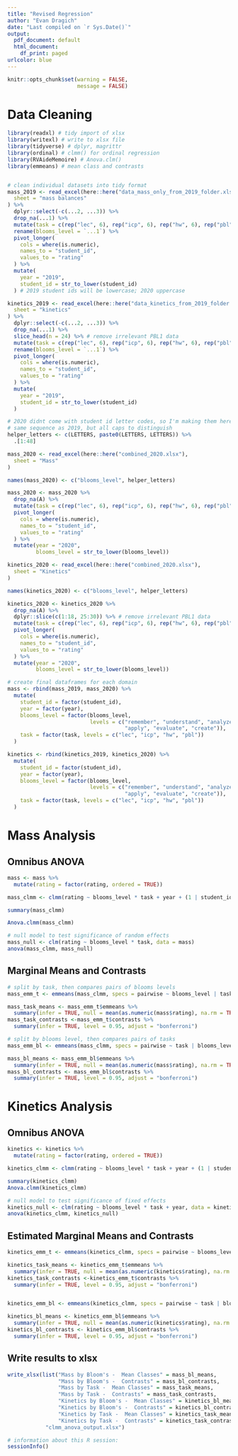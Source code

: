 ```yaml
---
title: "Revised Regression"
author: "Evan Dragich"
date: "Last compiled on `r Sys.Date()`"
output:
  pdf_document: default
  html_document:
    df_print: paged
urlcolor: blue
---
```


```r
knitr::opts_chunk$set(warning = FALSE,
                      message = FALSE)
```


# Data Cleaning

```r
library(readxl) # tidy import of xlsx
library(writexl) # write to xlsx file
library(tidyverse) # dplyr, magrittr
library(ordinal) # clmm() for ordinal regression
library(RVAideMemoire) # Anova.clm()
library(emmeans) # mean class and contrasts


# clean individual datasets into tidy format
mass_2019 <- read_excel(here::here("data_mass_only_from_2019_folder.xlsx"),
  sheet = "mass balances"
) %>%
  dplyr::select(-c(...2, ...3)) %>%
  drop_na(...1) %>%
  mutate(task = c(rep("lec", 6), rep("icp", 6), rep("hw", 6), rep("pbl", 12))) %>%
  rename(blooms_level = `...1`) %>%
  pivot_longer(
    cols = where(is.numeric),
    names_to = "student_id",
    values_to = "rating"
  ) %>%
  mutate(
    year = "2019",
    student_id = str_to_lower(student_id)
  ) # 2019 student ids will be lowercase; 2020 uppercase

kinetics_2019 <- read_excel(here::here("data_kinetics_from_2019_folder.xlsx"),
  sheet = "kinetics"
) %>%
  dplyr::select(-c(...2, ...3)) %>%
  drop_na(...1) %>%
  slice_head(n = 24) %>% # remove irrelevant PBL1 data
  mutate(task = c(rep("lec", 6), rep("icp", 6), rep("hw", 6), rep("pbl", 6))) %>%
  rename(blooms_level = `...1`) %>%
  pivot_longer(
    cols = where(is.numeric),
    names_to = "student_id",
    values_to = "rating"
  ) %>%
  mutate(
    year = "2019",
    student_id = str_to_lower(student_id)
  )

# 2020 didnt come with student id letter codes, so I'm making them here
# same sequence as 2019, but all caps to distinguish
helper_letters <- c(LETTERS, paste0(LETTERS, LETTERS)) %>%
  .[1:48]

mass_2020 <- read_excel(here::here("combined_2020.xlsx"),
  sheet = "Mass"
)

names(mass_2020) <- c("blooms_level", helper_letters)

mass_2020 <- mass_2020 %>%
  drop_na(A) %>%
  mutate(task = c(rep("lec", 6), rep("icp", 6), rep("hw", 6), rep("pbl", 12))) %>%
  pivot_longer(
    cols = where(is.numeric),
    names_to = "student_id",
    values_to = "rating"
  ) %>%
  mutate(year = "2020",
         blooms_level = str_to_lower(blooms_level))

kinetics_2020 <- read_excel(here::here("combined_2020.xlsx"),
  sheet = "Kinetics"
)

names(kinetics_2020) <- c("blooms_level", helper_letters)

kinetics_2020 <- kinetics_2020 %>%
  drop_na(A) %>%
  dplyr::slice(c(1:18, 25:30)) %>% # remove irrelevant PBL1 data
  mutate(task = c(rep("lec", 6), rep("icp", 6), rep("hw", 6), rep("pbl", 6))) %>%
  pivot_longer(
    cols = where(is.numeric),
    names_to = "student_id",
    values_to = "rating"
  ) %>%
  mutate(year = "2020",
         blooms_level = str_to_lower(blooms_level))

```

```r
# create final dataframes for each domain
mass <- rbind(mass_2019, mass_2020) %>%
  mutate(
    student_id = factor(student_id),
    year = factor(year),
    blooms_level = factor(blooms_level, 
                          levels = c("remember", "understand", "analyze", 
                                     "apply", "evaluate", "create")),
    task = factor(task, levels = c("lec", "icp", "hw", "pbl"))
  )

kinetics <- rbind(kinetics_2019, kinetics_2020) %>%
  mutate(
    student_id = factor(student_id),
    year = factor(year),
    blooms_level = factor(blooms_level, 
                          levels = c("remember", "understand", "analyze", 
                                     "apply", "evaluate", "create")),
    task = factor(task, levels = c("lec", "icp", "hw", "pbl"))
  )
```

# Mass Analysis

## Omnibus ANOVA

```r
mass <- mass %>%
  mutate(rating = factor(rating, ordered = TRUE))

mass_clmm <- clmm(rating ~ blooms_level * task + year + (1 | student_id), data = mass)

summary(mass_clmm)

Anova.clmm(mass_clmm)

# null model to test significance of random effects
mass_null <- clm(rating ~ blooms_level * task, data = mass)
anova(mass_clmm, mass_null)

```


## Marginal Means and Contrasts

``` r
# split by task, then compares pairs of blooms levels
mass_emm_t <- emmeans(mass_clmm, specs = pairwise ~ blooms_level | task, mode = "mean.class")

mass_task_means <- mass_emm_t$emmeans %>%
  summary(infer = TRUE, null = mean(as.numeric(mass$rating), na.rm = TRUE), level = 0.95, adjust = "bonferroni")
mass_task_contrasts <-mass_emm_t$contrasts %>%
  summary(infer = TRUE, level = 0.95, adjust = "bonferroni")

# split by blooms level, then compares pairs of tasks
mass_emm_bl <- emmeans(mass_clmm, specs = pairwise ~ task | blooms_level, mode = "mean.class")

mass_bl_means <- mass_emm_bl$emmeans %>%
  summary(infer = TRUE, null = mean(as.numeric(mass$rating), na.rm = TRUE), level = 0.95, adjust = "bonferroni")
mass_bl_contrasts <- mass_emm_bl$contrasts %>%
  summary(infer = TRUE, level = 0.95, adjust = "bonferroni")
```

# Kinetics Analysis

## Omnibus ANOVA


```r
kinetics <- kinetics %>%
  mutate(rating = factor(rating, ordered = TRUE))

kinetics_clmm <- clmm(rating ~ blooms_level * task + year + (1 | student_id), data = kinetics)

summary(kinetics_clmm)
Anova.clmm(kinetics_clmm)

# null model to test significance of fixed effects
kinetics_null <- clm(rating ~ blooms_level * task + year, data = kinetics)
anova(kinetics_clmm, kinetics_null)

```

## Estimated Marginal Means and Contrasts

``` r
kinetics_emm_t <- emmeans(kinetics_clmm, specs = pairwise ~ blooms_level | task, mode = "mean.class")

kinetics_task_means <- kinetics_emm_t$emmeans %>%
  summary(infer = TRUE, null = mean(as.numeric(kinetics$rating), na.rm = TRUE), level = 0.95, adjust = "bonferroni")
kinetics_task_contrasts <-kinetics_emm_t$contrasts %>%
  summary(infer = TRUE, level = 0.95, adjust = "bonferroni")


kinetics_emm_bl <- emmeans(kinetics_clmm, specs = pairwise ~ task | blooms_level, mode = "mean.class")

kinetics_bl_means <- kinetics_emm_bl$emmeans %>%
  summary(infer = TRUE, null = mean(as.numeric(kinetics$rating), na.rm = TRUE), level = 0.95, adjust = "bonferroni")
kinetics_bl_contrasts <- kinetics_emm_bl$contrasts %>%
  summary(infer = TRUE, level = 0.95, adjust = "bonferroni")
```

## Write results to xlsx

```r

write_xlsx(list("Mass by Bloom's -  Mean Classes" = mass_bl_means,
                "Mass by Bloom's -  Contrasts" = mass_bl_contrasts,
                "Mass by Task -  Mean Classes" = mass_task_means,
                "Mass by Task -  Contrasts" = mass_task_contrasts,
                "Kinetics by Bloom's -  Mean Classes" = kinetics_bl_means,
                "Kinetics by Bloom's -  Contrasts" = kinetics_bl_contrasts,
                "Kinetics by Task -  Mean Classes" = kinetics_task_means,
                "Kinetics by Task -  Contrasts" = kinetics_task_contrasts),
            "clmm_anova_output.xlsx")
```

```r
# information about this R session:
sessionInfo()
```

